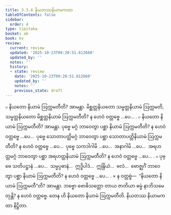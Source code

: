 ```yaml
---
title: 3.3.4 နိယတဿနိယာမကထာ
tableOfContents: false
sidebar:
  order: 4
type: tipitaka
basket: ab
book: kv
review:
  current: review
  updated: '2025-10-23T09:20:51.612660'
  updated_by: ''
  notes: ''
  history:
  - state: review
    date: '2025-10-23T09:20:51.612660'
    updated_by: ''
    notes: ''
    previous_state: draft
---
```



<ReviewStatus review={frontmatter.review} showDetails={true} />

<HypothesisAnnotation frontmatter={frontmatter} />

<DynamicBreadcrumb />

<Division number="663" book="kv" e="ch" v="32" p="348">

<Paragraph number="2157" book="kv">
๐ နိယတော နိယာမံ ဩက္ကမတီတိ? အာမန္တာ. မိစ္ဆတ္တနိယတော သမ္မတ္တနိယာမံ ဩက္ကမတိ, သမ္မတ္တနိယတော မိစ္ဆတ္တနိယာမံ ဩက္ကမတီတိ? န ဟေဝံ ဝတ္တဗ္ဗေ …ပေ… .
</Paragraph>

<Paragraph number="2158" book="kv">
๐ နိယတော နိယာမံ ဩက္ကမတီတိ? အာမန္တာ. ပုဗ္ဗေ မဂ္ဂံ ဘာဝေတွာ ပစ္ဆာ နိယာမံ ဩက္ကမတီတိ? န ဟေဝံ ဝတ္တဗ္ဗေ …ပေ…  ပုဗ္ဗေ သောတာပတ္တိမဂ္ဂံ ဘာဝေတွာ ပစ္ဆာ သောတာပတ္တိနိယာမံ ဩက္ကမတီတိ? န ဟေဝံ ဝတ္တဗ္ဗေ …ပေ…  ပုဗ္ဗေ သကဒါဂါမိ …ပေ…  အနာဂါမိ …ပေ…  အရဟတ္တမဂ္ဂံ ဘာဝေတွာ ပစ္ဆာ အရဟတ္တနိယာမံ ဩက္ကမတီတိ? န ဟေဝံ ဝတ္တဗ္ဗေ …ပေ… .
</Paragraph>

<Paragraph number="2159" book="kv">
๐ ပုဗ္ဗေ သတိပဋ္ဌာနံ …ပေ…  သမ္မပ္ပဓာနံ…  ဣဒ္ဓိပါဒံ…  ဣန္ဒြိယံ…  ဗလံ…  ဗောဇ္ဈင်္ဂံ ဘာဝေတွာ ပစ္ဆာ နိယာမံ ဩက္ကမတီတိ? န ဟေဝံ ဝတ္တဗ္ဗေ …ပေ… .
</Paragraph>

</Division>
<Division number="664" book="kv" e="ch" v="32" p="348">

<Paragraph number="2160" book="kv">
× န ဝတ္တဗ္ဗံ—  “နိယတော နိယာမံ ဩက္ကမတီ”တိ? အာမန္တာ. ဘဗ္ဗော ဗောဓိသတ္တော တာယ ဇာတိယာ ဓမ္မံ နာဘိသမေတုန္တိ? န ဟေဝံ ဝတ္တဗ္ဗေ. တေန ဟိ နိယတော နိယာမံ ဩက္ကမတီတိ.

</Paragraph>
</Division>

<Paragraph number="2161" type="center" book="kv">
နိယတဿ နိယာမကထာ နိဋ္ဌိတာ.
</Paragraph>
